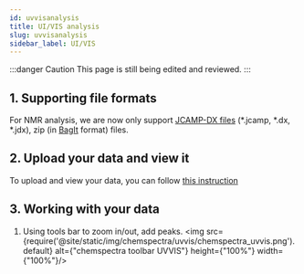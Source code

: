 ```yaml
---
id: uvvisanalysis
title: UI/VIS analysis
slug: uvvisanalysis
sidebar_label: UI/VIS
---
```


:::danger Caution 
This page is still being edited and reviewed.
::: 

## 1. Supporting file formats
For NMR analysis, we are now only support [JCAMP-DX files](https://iupac.org/what-we-do/digital-standards/jcamp-dx/) (*.jcamp, *.dx, *.jdx), zip (in [BagIt](https://en.wikipedia.org/wiki/BagIt) format) files.

## 2. Upload your data and view it
To upload and view your data, you can follow [this instruction](../analysis#2-analysing-data-in-chemotioneln) 

## 3. Working with your data
1. Using tools bar to zoom in/out, add peaks.
<img src={require('@site/static/img/chemspectra/uvvis/chemspectra_uvvis.png').default} alt={"chemspectra toolbar UVVIS"} height={"100%"} width={"100%"}/>